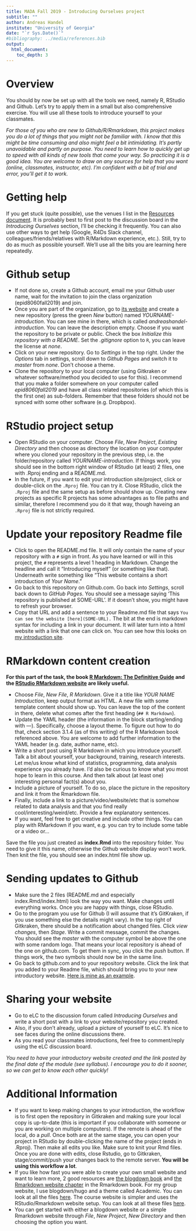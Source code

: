 ---
title: MADA Fall 2019 - Introducing Ourselves project
subtitle: ""
author: Andreas Handel
institute: "University of Georgia"
date: "`r Sys.Date()`"
#bibliography: ../media/references.bib
output: 
  html_document:
    toc_depth: 3
---

# Overview

You should by now be set up with all the tools we need, namely R, RStudio and Github. Let's try to apply them in a small but also comprehensive exercise. You will use all these tools to introduce yourself to your classmates.

_For those of you who are new to Github/R/Rmarkdown, this project makes you do a lot of things that you might not be familiar with. I know that this might be time consuming and also might feel a bit intimidating. It's partly unavoidable and partly on purpose. You need to learn how to quickly get up to speed with all kinds of new tools that come your way. So practicing it is a good idea. You are welcome to draw on any sources for help that you want (online, classmates, instructor, etc). I'm confident with a bit of trial and error, you'll get it to work._

# Getting help
If you get stuck (quite possible), use the venues I list in the [Resources document](./Resources.html). It is probably best to first post to the discussion board in the _Introducing Ourselves_ section, I'll be checking it frequently. You can also use other ways to get help (Google, R4Ds Slack channel, colleagues/friends/relatives with R/Markdown experience, etc.). Still, try to do as much as possible yourself. We'll use all the bits you are learning here repeatedly. 


# Github setup
* If not done so, create a Github account, email me your Github user name, wait for the invitation to join the class organization (epid8060fall2019) and join. 
* Once you are part of the organization, go to [its website](https://github.com/epid8060fall2019) and create a new repository (press the green _New_ button) named _YOURNAME-introduction_. You can see mine in there, which is called _andreashandel-introduction_. You can leave the description empty. Choose if you want the repository to be private or public. Check the box _Initialize this repository with a README_. Set the _.gitignore_ option to `R`, you can leave the license at _none_.
* Click on your new repository. Go to _Settings_ in the top right. Under the _Options_ tab in settings, scroll down to _Github Pages_ and switch it to _master_ from _none_. Don't choose a theme. 
* Clone the repository to your local computer (using Gitkraken or whatever software/method you decided to use for this). I recommend that you make a folder somewhere on your computer called _epid8060fall2019_ and have all class related repositories (of which this is the first one) as sub-folders. Remember that these folders should not be synced with some other software (e.g. Dropbpox).

# RStudio project setup
* Open RStudio on your computer. Choose _File_, _New Project_, _Existing Directory_ and then choose as directory the location on your computer where you cloned your repository in the previous step, i.e. the folder/repository called _YOURNAME-introduction_. If things work, you should see in the bottom right window of RStudio (at least) 2 files, one with .Rproj ending and a README.md. 
* In the future, if you want to edit your introduction site/project, click or double-click on the `.Rproj` file. You can try it. Close RStudio, click the `.Rproj` file and the same setup as before should show up. Creating new projects as specific R projects has some advantages as to file paths and similar, therefore I recommend you do it that way, though haveing an `.Rproj` file is not strictly required.

# Update your repository Readme file

* Click to open the README.md file. It will only contain the name of your repository with a `#` sign in front. As you have learned or will in this project, the `#` represents a level 1 heading in Markdown. Change the headline and call it "Introducing myself" (or something like that). Underneath write something like "This website contains a short introduction of _Your Name_."
* Go back to this repository on Github.com. Go back into _Settings_, scroll back down to _GitHub Pages_. You should see a message saying 'This repository is published at SOME-URL'. If it doesn't show, you might have to refresh your browser. 
* Copy that URL and add a sentence to your Readme.md file that says `You can see the website [here](SOME-URL).` The bit at the end is markdown syntax for including a link in your document. It will later turn into a html website with a link that one can click on. You can see how this looks on [my introduction site](https://github.com/epid8060fall2019/andreashandel-introduction).

# RMarkdown content creation
**For this part of the task, the book [R Markdown: The Definitive Guide](https://bookdown.org/yihui/rmarkdown/) and the [RStudio RMarkdown website](https://rmarkdown.rstudio.com/index.html) are likely useful.**

* Choose _File_, _New File_, _R Markdown_. Give it a title like _YOUR NAME Introduction_, keep output format as HTML. A new file with some template content should show up. You can leave the top of the content in there, delete what comes after the first heading (`## R Markdown`).
* Update the YAML header (the information in the block starting/ending with ---). Specifically, choose a layout theme. To figure out how to do that, check section 3.1.4 (as of this writing) of the R Markdown book referenced above. You are welcome to add further information to the YAML header (e.g. date, author name, etc).
* Write a short post using R Markdown in which you introduce yourself. Talk a bit about yourself, your background, training, research interests. Let me/us know what kind of statistics, programming, data analysis experience you already have. I'd also be curious to know what you most hope to learn in this course. And then talk about (at least one) interesting personal fact(s) about you.
* Include a picture of yourself. To do so, place the picture in the repository and link it from the Rmarkdown file.
* Finally, include a link to a picture/video/website/etc that is somehow related to data analysis and that you find really cool/interesting/weird/etc. Provide a few explanatory sentences.
* If you want, feel free to get creative and include other things. You can play with RMarkdown if you want, e.g. you can try to include some table or a video or...

Save the file you just created as **index.Rmd** into the repository folder. You need to give it this name, otherwise the Github website display won't work. Then knit the file, you should see an index.html file show up.

# Sending updates to Github
* Make sure the 2 files (README.md and especially index.Rmd/index.html) look the way you want. Make changes until everything works. Once you are happy with things, close RStudio. 
* Go to the program you use for Github (I will assume that it's GitKraken, if you use something else the details might vary). In the top right of Gitkraken, there should be a notification about changed files. Click _view changes_, then _Stage_. Write a commit message, commit the changes. You should see the _master_ with the computer symbol be above the one with some random logo. That means your local repository is ahead of the one on github.com. To get them in sync, you click the _push_ button. If things work, the two symbols should now be in the same line.
* Go back to github.com and to your repository website. Click the link that you added to your Readme file, which should bring you to your new introductory website. [Here is mine as an example](https://epid8060fall2019.github.io/andreashandel-introduction/).

# Sharing your website
* Go to eLC to the discussion forum called _Introducing Ourselves_ and write a short post with a link to your website/repository you created.
* Also, if you don't already, upload a picture of yourself to eLC. It's nice to see faces during the online discussions there.
* As you read your classmates introductions, feel free to comment/reply using the eLC discussion board.

_You need to have your introductory website created and the link posted by the final date of the module (see syllabus). I encourage you to do it sooner, so we can get to know each other quickly!_



# Additional Information
* If you want to keep making changes to your introduction, the workflow is to first open the repository in Gitkraken and making sure your local copy is up-to-date (this is important if you collaborate with someone or you are working on multiple computers). If the remote is ahead of the local, do a _pull_. Once both are at the same stage, you can open your project in RStudio by double-clicking the name of the project (ends in .Rproj). Then make all edits you like. Make sure to knit your Rmd files. Once you are done with edits, close Rstudio, go to Gitkraken, stage/commit/push your changes back to the remote server. __You will be using this workflow a lot__.
* If you like how fast you were able to create your own small website and want to learn more, 2 good resources are [the blogdown book](https://bookdown.org/yihui/blogdown/) and [the Rmarkdown website chapter](https://bookdown.org/yihui/rmarkdown/rmarkdown-site.html) in the Rmarkdown book. For my group website, I use blogdown/hugo and a theme called Academic. You can look at all the files [here](https://github.com/ahgroup/ahgroupwebsite). The course website is simpler and uses the RStudio/Rmarkdown website setup. You can look at all these files [here](https://github.com/andreashandel/MADAcourse).
* You can get started with either a blogdown website or a simple Rmarkdown website through _File_, _New Project_, _New Directory_ and then choosing the option you want.


